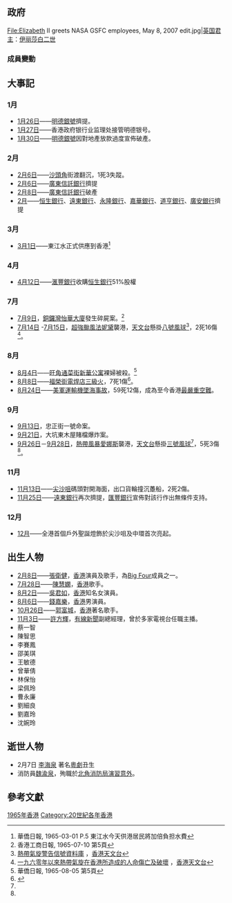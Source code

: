 {{HKYearTOC|1965}}
{{C20YearInTopic|1965年}}
{{clear}}
{{香港歷史}}

==政府==
<gallery>
File:Elizabeth II greets NASA GSFC employees, May 8, 2007 edit.jpg|[[英国君主|英国君主]]：[[伊丽莎白二世|伊丽莎白二世]]
<!-- 注释: File:Sir David Crosbie Trench.jpg|[[香港總督|香港總督]]：[[戴麟趾|戴麟趾]] -->
<!-- 注释: File:Sir Michael Gass.jpg|[[香港特別行政區政務司司長|輔政司]]：[[祁濟時|祁濟時]] -->
</gallery>
===成員變動===
<gallery>
<!-- 注释: File:Edmund Teesdale.jpg|輔政司：[[戴斯德|戴斯德]]（任期屆滿） -->
<!-- 注释: File:Geoffrey Cadzow Hamilton.jpg|輔政司：[[韓美洵|韓美洵]]（署理結束） -->
</gallery>

== 大事記 ==
=== 1月 ===
* [[1月26日|1月26日]]——[[明德銀號|明德銀號]]擠提。
* [[1月27日|1月27日]]——香港政府银行业监理处接管明德银号。
* [[1月30日|1月30日]]——[[明德銀號|明德銀號]]因對地產放款過度宣佈破產。

=== 2月 ===
*[[2月6日|2月6日]]——[[沙頭角|沙頭角]]街渡翻沉，1死3失蹤。
*[[2月6日|2月6日]]——[[廣東信託銀行|廣東信託銀行]]擠提
*[[2月8日|2月8日]]——[[廣東信託銀行|廣東信託銀行]]破產
*[[2月|2月]]——[[恒生銀行|恒生銀行]]、[[遠東銀行|遠東銀行]]、[[永隆銀行|永隆銀行]]、[[嘉華銀行|嘉華銀行]]、[[道亨銀行|道亨銀行]]、[[廣安銀行|廣安銀行]]擠提

=== 3月 ===
*[[3月1日|3月1日]]——東江水正式供應到香港<ref>華僑日報, 1965-03-01 P.5 東江水今天供港居民將加倍負担水費</ref>

=== 4月 ===
*[[4月12日|4月12日]]——[[滙豐銀行|滙豐銀行]]收購[[恒生銀行|恒生銀行]]51%股權

=== 7月 ===
*[[7月9日|7月9日]]，[[銅鑼灣|銅鑼灣]][[怡華大廈|怡華大廈]]發生碎屍案。<REF>香港工商日報, 1965-07-10 第5頁</REF>
*[[7月14日|7月14日]] -[[7月15日|7月15日]]，[[颱風法妮黛_(1965年)|超強颱風法妮黛]]襲港，[[香港天文台|天文台]]懸掛[[八號烈風或暴風信號|八號風球]]<ref name="hko">[http://www.hko.gov.hk/cgi-bin/hko/warndb_c1.pl?opt=1&sgnl=91&start_ym=196501&end_ym=196512&submit=%B7j%B4M 熱帶氣旋警告信號資料庫] {{Wayback|url=http://www.hko.gov.hk/cgi-bin/hko/warndb_c1.pl?opt=1&sgnl=91&start_ym=196501&end_ym=196512&submit=%B7j%B4M |date=20190821134035 }}，[[香港天文台|香港天文台]]</ref>，2死16傷<ref name="hko2">[http://www.hko.gov.hk/informtc/historical_tc/cdtcc.htm 一九六零年以來熱帶氣旋在香港所造成的人命傷亡及破壞] {{Wayback|url=http://www.hko.gov.hk/informtc/historical_tc/cdtcc.htm |date=20150517010355 }}，[[香港天文台|香港天文台]]</ref>。

=== 8月 ===
*[[8月4日|8月4日]]——[[旺角|旺角]][[通菜街|通菜街]][[新華公寓|新華公寓]]裸婦被殺。<REF>華僑日報, 1965-08-05 第5頁</REF>
*[[8月8日|8月8日]]——[[福榮街電焊店三級火|福榮街電焊店三級火]]，7死1傷<ref>{{cite news | title=深水埗福榮街慘劇 電焊廠深夜大火 七男女葬身火海 老闆受傷隻身逃出妻兒學徒均慘死 |publisher=[[大公報|大公報]]第四版 |date=1965年8月9日 }}{{zh-hant}}</ref>。
*[[8月24日|8月24日]]——[[美軍運輸機墜海事故_(香港)|美軍運輸機墜海事故]]，59死12傷，成為至今香港[[香港航空事故列表|最嚴重空難]]。

=== 9月 ===
*[[9月13日|9月13日]]，忠正街一號命案。
*[[9月21日|9月21日]]，大坑東木屋賭檔爆炸案。
*[[9月26日|9月26日]]－[[9月28日|9月28日]]，[[熱帶風暴愛娜斯_(1965年)|熱帶風暴愛娜斯]]襲港，[[香港天文台|天文台]]懸掛[[三號強風信號|三號風球]]<ref name="hko"/>，5死3傷<ref name="hko2"/>。

=== 11月 ===
*[[11月13日|11月13日]]——[[尖沙咀|尖沙咀]]碼頭對開海面，出口貨輪撞沉躉船，2死2傷。
*[[11月25日|11月25日]]——[[遠東銀行|遠東銀行]]再次擠提，[[匯豐銀行|匯豐銀行]]宣佈對該行作出無條件支持。

=== 12月 ===
*[[12月|12月]]——全港首個戶外聖誕燈飾於尖沙咀及中環首次亮起。

==出生人物==
* [[2月8日|2月8日]]——[[張衛健|張衛健]]，[[香港|香港]]演員及歌手，為[[Big_Four|Big Four]]成員之一。
* [[7月28日|7月28日]]——[[陳慧嫻|陳慧嫻]]，[[香港|香港]]歌手。
* [[8月2日|8月2日]]——[[吳君如|吳君如]]，[[香港|香港]]知名女演員。
* [[8月6日|8月6日]]——[[錢嘉樂|錢嘉樂]]，[[香港|香港]]男演員。
* [[10月26日|10月26日]]——[[郭富城|郭富城]]，[[香港|香港]]著名歌手。
* [[11月3日|11月3日]]——[[許方輝|許方輝]]，[[香港有線新聞|有線新聞]]副總經理，曾於多家電視台任職主播。
*  蔡一智
*  陳智思
*  李賽鳳
*  邵美琪
*  王敏德
*  曾華倩
*  林保怡
*  梁佩玲
*  曹永廉
*  劉細良
*  劉嘉玲
*  沈婉玲

==逝世人物==
* 2月7日 [[李海泉|李海泉]] 著名[[粵劇|粵劇]]丑生
*消防員[[魏渝泉|魏渝泉]]，殉職於[[北角消防局演習意外|北角消防局演習意外]]。

==參考文獻==
{{reflist}}

[[Category:1965年香港|]]
[[Category:20世紀各年香港|Category:20世紀各年香港]]